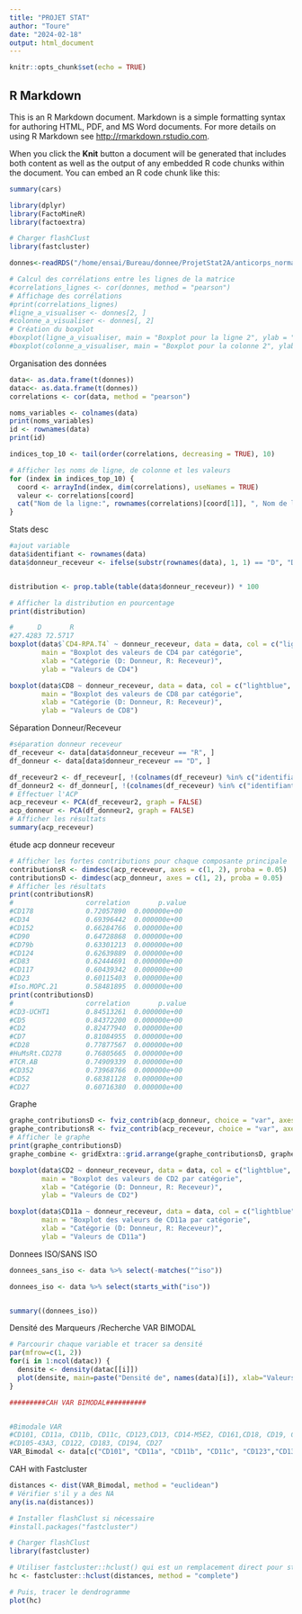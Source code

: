 ```yaml
---
title: "PROJET STAT"
author: "Toure"
date: "2024-02-18"
output: html_document
---
```


```r
knitr::opts_chunk$set(echo = TRUE)
```

## R Markdown

This is an R Markdown document. Markdown is a simple formatting syntax for authoring HTML, PDF, and MS Word documents. For more details on using R Markdown see <http://rmarkdown.rstudio.com>.

When you click the **Knit** button a document will be generated that includes both content as well as the output of any embedded R code chunks within the document. You can embed an R code chunk like this:

```r
summary(cars)
```

```r
library(dplyr)
library(FactoMineR)
library(factoextra)

# Charger flashClust
library(fastcluster)
```

```r
donnes<-readRDS("/home/ensai/Bureau/donnee/ProjetStat2A/anticorps_normalisés.rds")

```

```r
# Calcul des corrélations entre les lignes de la matrice
#correlations_lignes <- cor(donnes, method = "pearson")
# Affichage des corrélations
#print(correlations_lignes)
#ligne_a_visualiser <- donnes[2, ]
#colonne_a_visualiser <- donnes[, 2]
# Création du boxplot
#boxplot(ligne_a_visualiser, main = "Boxplot pour la ligne 2", ylab = "Valeurs")
#boxplot(colonne_a_visualiser, main = "Boxplot pour la colonne 2", ylab = "Valeurs")

```

Organisation des données
```r
data<- as.data.frame(t(donnes))
datac<- as.data.frame(t(donnes))
correlations <- cor(data, method = "pearson")

noms_variables <- colnames(data)
print(noms_variables)
id <- rownames(data)
print(id)

indices_top_10 <- tail(order(correlations, decreasing = TRUE), 10)

# Afficher les noms de ligne, de colonne et les valeurs
for (index in indices_top_10) {
  coord <- arrayInd(index, dim(correlations), useNames = TRUE)
  valeur <- correlations[coord]
  cat("Nom de la ligne:", rownames(correlations)[coord[1]], ", Nom de la colonne:", colnames(correlations)[coord[2]], ", Valeur:", valeur, "\n")
}
```

Stats desc
```r
#ajout variable
data$identifiant <- rownames(data)
data$donneur_receveur <- ifelse(substr(rownames(data), 1, 1) == "D", "D", "R")


distribution <- prop.table(table(data$donneur_receveur)) * 100

# Afficher la distribution en pourcentage
print(distribution)

#      D       R 
#27.4283 72.5717
boxplot(data$`CD4-RPA.T4` ~ donneur_receveur, data = data, col = c("lightblue", "lightgreen"), 
        main = "Boxplot des valeurs de CD4 par catégorie",
        xlab = "Catégorie (D: Donneur, R: Receveur)",
        ylab = "Valeurs de CD4")

boxplot(data$CD8 ~ donneur_receveur, data = data, col = c("lightblue", "lightgreen"), 
        main = "Boxplot des valeurs de CD8 par catégorie",
        xlab = "Catégorie (D: Donneur, R: Receveur)",
        ylab = "Valeurs de CD8")

```


Séparation Donneur/Receveur
```r
#séparation donneur receveur
df_receveur <- data[data$donneur_receveur == "R", ]
df_donneur <- data[data$donneur_receveur == "D", ]

df_receveur2 <- df_receveur[, !(colnames(df_receveur) %in% c("identifiant", "donneur_receveur"))]
df_donneur2 <- df_donneur[, !(colnames(df_receveur) %in% c("identifiant", "donneur_receveur"))]
# Effectuer l'ACP
acp_receveur <- PCA(df_receveur2, graph = FALSE)
acp_donneur <- PCA(df_donneur2, graph = FALSE)
# Afficher les résultats
summary(acp_receveur)
```

étude acp donneur receveur
```r
# Afficher les fortes contributions pour chaque composante principale
contributionsR <- dimdesc(acp_receveur, axes = c(1, 2), proba = 0.05)
contributionsD <- dimdesc(acp_donneur, axes = c(1, 2), proba = 0.05)
# Afficher les résultats
print(contributionsR)
#                  correlation       p.value
#CD178             0.72057890  0.000000e+00
#CD34              0.69396442  0.000000e+00
#CD152             0.66284766  0.000000e+00
#CD90              0.64728868  0.000000e+00
#CD79b             0.63301213  0.000000e+00
#CD124             0.62639889  0.000000e+00
#CD83              0.62444691  0.000000e+00
#CD117             0.60439342  0.000000e+00
#CD23              0.60115403  0.000000e+00
#Iso.MOPC.21       0.58481895  0.000000e+00
print(contributionsD)
#                  correlation       p.value
#CD3-UCHT1         0.84513261  0.000000e+00
#CD5               0.84372200  0.000000e+00
#CD2               0.82477940  0.000000e+00
#CD7               0.81084955  0.000000e+00
#CD28              0.77877567  0.000000e+00
#HuMsRt.CD278      0.76805665  0.000000e+00
#TCR.AB            0.74909339  0.000000e+00
#CD352             0.73968766  0.000000e+00
#CD52              0.68381128  0.000000e+00
#CD27              0.60716380  0.000000e+00
```

Graphe
```r
graphe_contributionsD <- fviz_contrib(acp_donneur, choice = "var", axes = c(1, 2), top = 10)
graphe_contributionsR <- fviz_contrib(acp_receveur, choice = "var", axes = c(1, 2), top = 10)
# Afficher le graphe
print(graphe_contributionsD)
graphe_combine <- gridExtra::grid.arrange(graphe_contributionsD, graphe_contributionsR, ncol = 2)

boxplot(data$CD2 ~ donneur_receveur, data = data, col = c("lightblue", "lightgreen"), 
        main = "Boxplot des valeurs de CD2 par catégorie",
        xlab = "Catégorie (D: Donneur, R: Receveur)",
        ylab = "Valeurs de CD2")

boxplot(data$CD11a ~ donneur_receveur, data = data, col = c("lightblue", "lightgreen"), 
        main = "Boxplot des valeurs de CD11a par catégorie",
        xlab = "Catégorie (D: Donneur, R: Receveur)",
        ylab = "Valeurs de CD11a")
```

Donnees ISO/SANS ISO
```r
donnees_sans_iso <- data %>% select(-matches("^iso"))

donnees_iso <- data %>% select(starts_with("iso"))


summary((donnees_iso))
```


Densité des Marqueurs /Recherche VAR BIMODAL
```r
# Parcourir chaque variable et tracer sa densité
par(mfrow=c(1, 2))
for(i in 1:ncol(datac)) {
  densite <- density(datac[[i]])
  plot(densite, main=paste("Densité de", names(data)[i]), xlab="Valeurs", ylab="Densité")
}

#########CAH VAR BIMODAL##########


#Bimodale VAR
#CD101, CD11a, CD11b, CD11c, CD123,CD13, CD14-M5E2, CD161,CD18, CD19, CD2, CD20-2H7,CD21,CD24,CD244,CD28, CD31, CD328, CD33, CD35, CD352, CD36, CD39, CD3-UCHT1, CD45RA,CD45-HI30,CD48,CD4-RPA.T4, CD5,CD56,CD62L,CD64,CD7,CD71,CD8,CD81,CD86,CD94,CD95,CLEC12A,GPR56,IgM,KLRG1,TCR.AB,CD10, CD117,CD9
#CD105-43A3, CD122, CD183, CD194, CD27
VAR_Bimodal <- data[c("CD101", "CD11a", "CD11b", "CD11c", "CD123","CD13", "CD14-M5E2", "CD161","CD18", "CD19", "CD2", "CD20-2H7","CD21","CD24","CD244","CD28", "CD31", "CD328", "CD33", "CD35", "CD352", "CD36", "CD39", "CD3-UCHT1", "CD45RA","CD45-HI30","CD48","CD4-RPA.T4", "CD5","CD56","CD62L","CD64","CD7","CD71","CD8","CD81","CD86","CD94","CD95","CLEC12A","GPR56","IgM","KLRG1","TCR.AB","CD10", "CD117","CD9")]


```


CAH with Fastcluster
```r

distances <- dist(VAR_Bimodal, method = "euclidean")
# Vérifier s'il y a des NA
any(is.na(distances))

# Installer flashClust si nécessaire
#install.packages("fastcluster")

# Charger flashClust
library(fastcluster)

# Utiliser fastcluster::hclust() qui est un remplacement direct pour stats::hclust()
hc <- fastcluster::hclust(distances, method = "complete")

# Puis, tracer le dendrogramme
plot(hc)

```